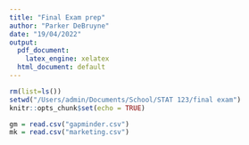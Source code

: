 ```yaml
---
title: "Final Exam prep"
author: "Parker DeBruyne"
date: "19/04/2022"
output:
  pdf_document:
    latex_engine: xelatex
  html_document: default
---
```


```r
rm(list=ls())
setwd("/Users/admin/Documents/School/STAT 123/final exam")
knitr::opts_chunk$set(echo = TRUE)
```

```r
gm = read.csv("gapminder.csv")
mk = read.csv("marketing.csv")
```





